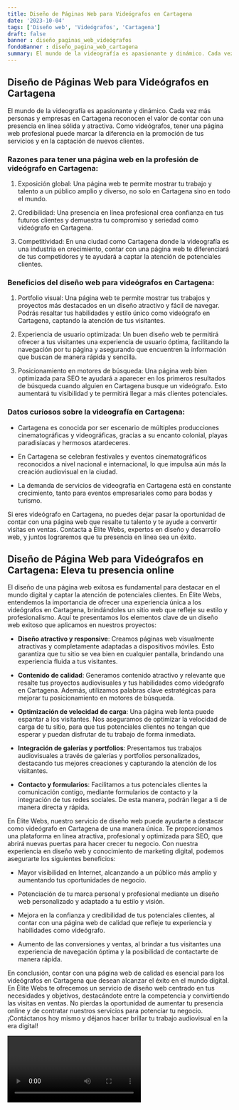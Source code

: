 ```yaml
---
title: Diseño de Páginas Web para Videógrafos en Cartagena
date: '2023-10-04'
tags: ['Diseño web', 'Videógrafos', 'Cartagena']
draft: false
banner : diseño_paginas_web_videógrafos
fondoBanner : diseño_pagina_web_cartagena
summary: El mundo de la videografía es apasionante y dinámico. Cada vez más personas y empresas en Cartagena reconocen el valor de contar con una presencia en línea sólida y atractiva. Como videógrafos, tener una página web profesional puede marcar la diferencia en la promoción de tus servicios y en la captación de nuevos clientes.
---
```


## Diseño de Páginas Web para Videógrafos en Cartagena

El mundo de la videografía es apasionante y dinámico. Cada vez más personas y empresas en Cartagena reconocen el valor de contar con una presencia en línea sólida y atractiva. Como videógrafos, tener una página web profesional puede marcar la diferencia en la promoción de tus servicios y en la captación de nuevos clientes.

### Razones para tener una página web en la profesión de videógrafo en Cartagena:

1. Exposición global: Una página web te permite mostrar tu trabajo y talento a un público amplio y diverso, no solo en Cartagena sino en todo el mundo.

2. Credibilidad: Una presencia en línea profesional crea confianza en tus futuros clientes y demuestra tu compromiso y seriedad como videógrafo en Cartagena.

3. Competitividad: En una ciudad como Cartagena donde la videografía es una industria en crecimiento, contar con una página web te diferenciará de tus competidores y te ayudará a captar la atención de potenciales clientes.

### Beneficios del diseño web para videógrafos en Cartagena:

1. Portfolio visual: Una página web te permite mostrar tus trabajos y proyectos más destacados en un diseño atractivo y fácil de navegar. Podrás resaltar tus habilidades y estilo único como videógrafo en Cartagena, captando la atención de tus visitantes.

2. Experiencia de usuario optimizada: Un buen diseño web te permitirá ofrecer a tus visitantes una experiencia de usuario óptima, facilitando la navegación por tu página y asegurando que encuentren la información que buscan de manera rápida y sencilla.

3. Posicionamiento en motores de búsqueda: Una página web bien optimizada para SEO te ayudará a aparecer en los primeros resultados de búsqueda cuando alguien en Cartagena busque un videógrafo. Esto aumentará tu visibilidad y te permitirá llegar a más clientes potenciales.

### Datos curiosos sobre la videografía en Cartagena:

- Cartagena es conocida por ser escenario de múltiples producciones cinematográficas y videográficas, gracias a su encanto colonial, playas paradisíacas y hermosos atardeceres.

- En Cartagena se celebran festivales y eventos cinematográficos reconocidos a nivel nacional e internacional, lo que impulsa aún más la creación audiovisual en la ciudad.

- La demanda de servicios de videografía en Cartagena está en constante crecimiento, tanto para eventos empresariales como para bodas y turismo.

Si eres videógrafo en Cartagena, no puedes dejar pasar la oportunidad de contar con una página web que resalte tu talento y te ayude a convertir visitas en ventas. Contacta a Élite Webs, expertos en diseño y desarrollo web, y juntos lograremos que tu presencia en línea sea un éxito.

<GifSeo />

<Cta />

## Diseño de Página Web para Videógrafos en Cartagena: Eleva tu presencia online

El diseño de una página web exitosa es fundamental para destacar en el mundo digital y captar la atención de potenciales clientes. En Élite Webs, entendemos la importancia de ofrecer una experiencia única a los videógrafos en Cartagena, brindándoles un sitio web que refleje su estilo y profesionalismo. Aquí te presentamos los elementos clave de un diseño web exitoso que aplicamos en nuestros proyectos:

- **Diseño atractivo y responsive**: Creamos páginas web visualmente atractivas y completamente adaptadas a dispositivos móviles. Esto garantiza que tu sitio se vea bien en cualquier pantalla, brindando una experiencia fluida a tus visitantes.

- **Contenido de calidad**: Generamos contenido atractivo y relevante que resalte tus proyectos audiovisuales y tus habilidades como videógrafo en Cartagena. Además, utilizamos palabras clave estratégicas para mejorar tu posicionamiento en motores de búsqueda.

- **Optimización de velocidad de carga**: Una página web lenta puede espantar a los visitantes. Nos aseguramos de optimizar la velocidad de carga de tu sitio, para que tus potenciales clientes no tengan que esperar y puedan disfrutar de tu trabajo de forma inmediata.

- **Integración de galerías y portfolios**: Presentamos tus trabajos audiovisuales a través de galerías y portfolios personalizados, destacando tus mejores creaciones y capturando la atención de los visitantes.

- **Contacto y formularios**: Facilitamos a tus potenciales clientes la comunicación contigo, mediante formularios de contacto y la integración de tus redes sociales. De esta manera, podrán llegar a ti de manera directa y rápida.

En Élite Webs, nuestro servicio de diseño web puede ayudarte a destacar como videógrafo en Cartagena de una manera única. Te proporcionamos una plataforma en línea atractiva, profesional y optimizada para SEO, que abrirá nuevas puertas para hacer crecer tu negocio. Con nuestra experiencia en diseño web y conocimiento de marketing digital, podemos asegurarte los siguientes beneficios:

- Mayor visibilidad en Internet, alcanzando a un público más amplio y aumentando tus oportunidades de negocio.

- Potenciación de tu marca personal y profesional mediante un diseño web personalizado y adaptado a tu estilo y visión.

- Mejora en la confianza y credibilidad de tus potenciales clientes, al contar con una página web de calidad que refleje tu experiencia y habilidades como videógrafo.

- Aumento de las conversiones y ventas, al brindar a tus visitantes una experiencia de navegación óptima y la posibilidad de contactarte de manera rápida.

En conclusión, contar con una página web de calidad es esencial para los videógrafos en Cartagena que desean alcanzar el éxito en el mundo digital. En Élite Webs te ofrecemos un servicio de diseño web centrado en tus necesidades y objetivos, destacándote entre la competencia y convirtiendo las visitas en ventas. No pierdas la oportunidad de aumentar tu presencia online y de contratar nuestros servicios para potenciar tu negocio. ¡Contáctanos hoy mismo y déjanos hacer brillar tu trabajo audiovisual en la era digital!

<Video />

<CtaBot job='Videógrafos' city='Cartagena'/>

<Gmaps query='Cartagena+españa+maps' />